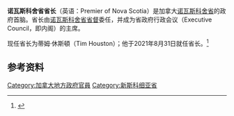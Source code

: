 {{Multiple issues|
{{Expand language|1=en|time=2020-10-17T17:39:46+00:00}}
{{Refimprove|time=2020-10-17T17:39:46+00:00}}
}}
{{noteTA
|G1=TO
|1=zh-cn:新斯科舍; zh-tw:新斯科舍; zh-hk:諾華斯高沙; zh-sg:诺瓦斯科舍
}}
{{Infobox official post
|post = 省长
|body = 诺瓦斯科舍省
|flag = Flag of Nova Scotia.svg
|flagsize = 130px
|flagcaption = 诺瓦斯科舍省旗
|image = File:TimHouston2020 (cropped).jpg
|incumbent = [[蒂姆·休斯頓|蒂姆·休斯頓]]
|incumbentsince = 2021年8月31日
|department = [[诺瓦斯科舍省政府|诺瓦斯科舍省政府]]
|style =
|member_of = 省行政會議
|reports_to = [[诺瓦斯科舍省议会|省议会]]
|residence = 
|seat = [[哈利法克斯|哈利法克斯]]
|appointer = [[诺瓦斯科舍省省督|诺瓦斯科舍省省督]]
|appointer_qualified = 
|termlength = [[等候英女皇發落|由女王陛下決定]]
|termlength_qualified = 
|formation = 1867年7月4日
|inaugural = [[Hiram_Blanchard|Hiram Blanchard]]
|deputy = 诺瓦斯科舍省副省长
|salary = 
|website = 
}}

'''诺瓦斯科舍省省长'''（英语：Premier of Nova Scotia）是加拿大[[诺瓦斯科舍省|诺瓦斯科舍省]]的政府首脑。省长由[[诺瓦斯科舍省省督|诺瓦斯科舍省省督]]委任，并成为省政府行政会议（Executive Council，即内阁）的主席。

现任省长为蒂姆·休斯頓（Tim Houston）；他于2021年8月31日就任省长。<ref>{{Cite web |url=http://www.gov.ns.ca/premier/ |title=Official site |accessdate=2020-09-19 |archive-date=2010-10-21 |archive-url=https://web.archive.org/web/20101021205154/http://www.gov.ns.ca/premier/ |dead-url=no }}</ref>

==参考资料==
{{reflist}}

{{加拿大一级行政区政府首脑}}
[[Category:加拿大地方政府官員|Category:加拿大地方政府官員]]
[[Category:新斯科细亚省|Category:新斯科细亚省]]